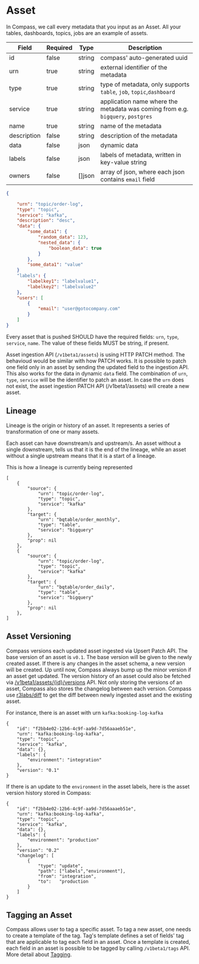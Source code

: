 
# Asset

In Compass, we call every metadata that you input as an Asset. All your tables, dashboards, topics, jobs are an example of assets.

<Tabs>
<TabItem value="table" label="Table View">

|  Field | Required | Type   | Description |
|---|---|---|---|
|  id | false |  string |  compass' auto-generated uuid |
|  urn | true | string |  external identifier of the metadata |
|  type | true | string  |  type of metadata, only supports `table`, `job`, `topic`,`dashboard` |
|  service | true | string  |  application name where the metadata was coming from e.g. `bigquery`, `postgres` |
|  name | true | string  |  name of the metadata |
|  description | false | string  | description of the metadata  |
|  data | false | json |  dynamic data |
|  labels | false |json  |  labels of metadata, written in key-value string  |
|  owners | false | []json | array of json, where each json contains `email` field  |

</TabItem>
<TabItem value="json" label="JSON">

```json
{

    "urn": "topic/order-log",
    "type": "topic",
    "service": "kafka",
    "description": "desc",
    "data": {
        "some_data1": {
            "random_data": 123,
            "nested_data": {
                "boolean_data": true
            }
        }, 
        "some_data1": "value"
    }
    "labels": {
        "labelkey1": "labelvalue1", 
        "labelkey2": "labelvalue2"
    },
    "users": [
        {
            "email": "user@gotocompany.com"
        }
    ]
}
```

</TabItem>
</Tabs>


Every asset that is pushed SHOULD have the required fields: `urn`, `type`, `service`, `name`. The value of these fields MUST be string, if present. 

Asset ingestion API (`/v1beta1/assets`) is using HTTP PATCH method. The behavioud would be similar with how PATCH works. It is possible to patch one field only in an asset by sending the updated field to the ingestion API. This also works for the data in dynamic `data` field. The combination of `urn`, `type`, `service` will be the identifier to patch an asset.
In case the `urn` does not exist, the asset ingestion PATCH API \(/v1beta1/assets\) will create a new asset.

## Lineage

Lineage is the origin or history of an asset. It represents a series of transformation of one or many assets.

Each asset can have downstream/s and upstream/s. An asset without a single downstream, tells us that it is the end of the lineage, while an asset without a single upstream means that it is a start of a lineage.

This is how a lineage is currently being represented
```text
[
    {
        "source": {
            "urn": "topic/order-log",
            "type": "topic",
            "service": "kafka"
        },
        "target": {
            "urn": "bqtable/order_monthly",
            "type": "table",
            "service": "bigquery"
        },
        "prop": nil
    },    
    {
        "source": {
            "urn": "topic/order-log",
            "type": "topic",
            "service": "kafka"
        },
        "target": {
            "urn": "bqtable/order_daily",
            "type": "table",
            "service": "bigquery"
        },
        "prop": nil
    },
]
```

## Asset Versioning
Compass versions each updated asset ingested via Upsert Patch API. The base version of an asset is `v0.1`. The base version will be given to the newly created asset. If there is any changes in the asset schema, a new version will be created. 
Up until now, Compass always bump up the minor version if an asset get updated. The version history of an asset could also be fetched via [/v1beta1/assets/{id}/versions](https://github.com/goto/compass/blob/main/third_party/OpenAPI/compass.swagger.json) API.
Not only storing the versions of an asset, Compass also stores the changelog between each version. Compass use [r3labs/diff](https://github.com/r3labs/diff) to get the diff between newly ingested asset and the existing asset.

For instance, there is an asset with urn `kafka:booking-log-kafka`
```text
{
    "id": "f2bb4e02-12b6-4c9f-aa9d-7d56aaaeb51e",
    "urn": "kafka:booking-log-kafka",
    "type": "topic",
    "service": "kafka",
    "data": {},
    "labels": {
        "environment": "integration"
    },
    "version": "0.1"
}
```

If there is an update to the `environment` in the asset labels, here is the asset version history stored in Compass:
```text
{
    "id": "f2bb4e02-12b6-4c9f-aa9d-7d56aaaeb51e",
    "urn": "kafka:booking-log-kafka",
    "type": "topic",
    "service": "kafka",
    "data": {},
    "labels": {
        "environment": "production"
    },
    "version": "0.2"
    "changelog": [
        {
            "type": "update",
            "path": ["labels","environment"],
            "from": "integration",
            "to":   "production
        }
    ]
}
```

## Tagging an Asset
Compass allows user to tag a specific asset. To tag a new asset, one needs to create a template of the tag. Tag's template defines a set of fields' tag that are applicable to tag each field in an asset.
Once a template is created, each field in an asset is possible to be tagged by calling `/v1beta1/tags` API. More detail about [Tagging](../guides/tagging.md).
